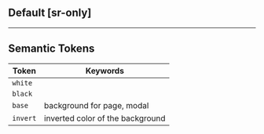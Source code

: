 ## Default [sr-only]
<ColorPalette />

---

## Semantic Tokens
| Token                                             | Keywords                                                                  |
|---------------------------------------------------|---------------------------------------------------------------------------|
| <Bg className="bg:white" />`white`              |                                                                           |
| <Bg className="bg:black" />`black`              |                                                                           |
| <Bg className="bg:base" />`base`                  | background for page, modal                                                |
| <Bg className="bg:invert" />`invert`              | inverted color of the background                                          |